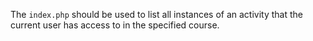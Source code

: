 The `index.php` should be used to list all instances of an activity that the current user has access to in the specified course.
